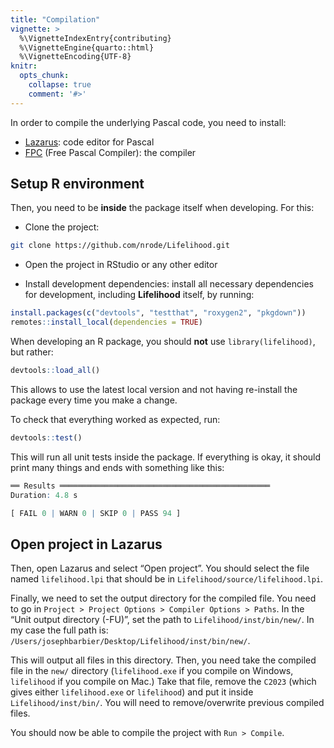 ```yaml
---
title: "Compilation"
vignette: >
  %\VignetteIndexEntry{contributing}
  %\VignetteEngine{quarto::html}
  %\VignetteEncoding{UTF-8}
knitr:
  opts_chunk:
    collapse: true
    comment: '#>'
---
```




In order to compile the underlying Pascal code, you need to install:

- [Lazarus](https://www.lazarus-ide.org/index.php?page=downloads): code editor for Pascal
- [FPC](https://www.freepascal.org/download.html) (Free Pascal Compiler): the compiler

## Setup R environment

Then, you need to be **inside** the package itself when developing. For this:

- Clone the project:

```bash
git clone https://github.com/nrode/Lifelihood.git
```

- Open the project in RStudio or any other editor

- Install development dependencies: install all necessary dependencies for development, including **Lifelihood** itself, by running:

```r
install.packages(c("devtools", "testthat", "roxygen2", "pkgdown"))
remotes::install_local(dependencies = TRUE)
```

When developing an R package, you should **not** use `library(lifelihood)`, but rather:

```r
devtools::load_all()
```

This allows to use the latest local version and not having re-install the package every time you make a change.

To check that everything worked as expected, run:

```r
devtools::test()
```

This will run all unit tests inside the package. If everything is okay, it should print many things and ends with something like this:

```r
══ Results ═══════════════════════════════════════════════
Duration: 4.8 s

[ FAIL 0 | WARN 0 | SKIP 0 | PASS 94 ]
```

## Open project in Lazarus

Then, open Lazarus and select "Open project". You should select the file named `lifelihood.lpi` that should be in `Lifelihood/source/lifelihood.lpi`.

Finally, we need to set the output directory for the compiled file. You need to go in `Project > Project Options > Compiler Options > Paths`. In the "Unit output directory (-FU)", set the path to `Lifelihood/inst/bin/new/`. In my case the full path is: `/Users/josephbarbier/Desktop/Lifelihood/inst/bin/new/`.

This will output all files in this directory. Then, you need take the compiled file in the `new/` directory (`lifelihood.exe` if you compile on Windows, `lifelihood` if you compile on Mac.) Take that file, remove the `C2023` (which gives either `lifelihood.exe` or `lifelihood`) and put it inside `Lifelihood/inst/bin/`. You will need to remove/overwrite previous compiled files.

You should now be able to compile the project with `Run > Compile`.